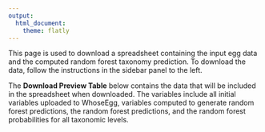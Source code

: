 ```yaml
---
output:
  html_document:
    theme: flatly
---
```


This page is used to download a spreadsheet containing the input egg data and the computed random forest taxonomy prediction. To download the data, follow the instructions in the sidebar panel to the left.
        
The **Download Preview Table** below contains the data that will be included in the spreadsheet when downloaded. The variables include all initial variables uploaded to WhoseEgg, variables computed to generate random forest predictions, the random forest predictions, and the random forest probabilities for all taxonomic levels.